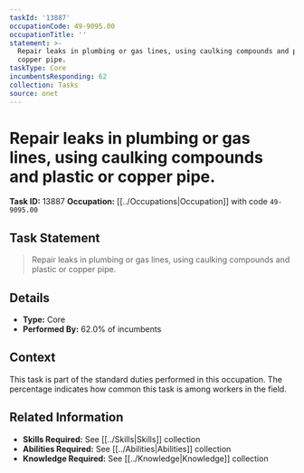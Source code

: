 ```yaml
---
taskId: '13887'
occupationCode: 49-9095.00
occupationTitle: ''
statement: >-
  Repair leaks in plumbing or gas lines, using caulking compounds and plastic or
  copper pipe.
taskType: Core
incumbentsResponding: 62
collection: Tasks
source: onet
---
```

# Repair leaks in plumbing or gas lines, using caulking compounds and plastic or copper pipe.

**Task ID:** 13887
**Occupation:** [[../Occupations|Occupation]] with code `49-9095.00`

## Task Statement

> Repair leaks in plumbing or gas lines, using caulking compounds and plastic or copper pipe.

## Details

- **Type:** Core
- **Performed By:** 62.0% of incumbents

## Context

This task is part of the standard duties performed in this occupation. The percentage indicates how common this task is among workers in the field.

## Related Information

- **Skills Required:** See [[../Skills|Skills]] collection
- **Abilities Required:** See [[../Abilities|Abilities]] collection
- **Knowledge Required:** See [[../Knowledge|Knowledge]] collection
